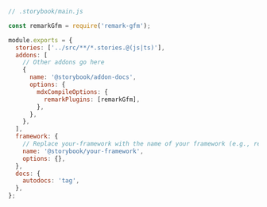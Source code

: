 ```js
// .storybook/main.js

const remarkGfm = require('remark-gfm');

module.exports = {
  stories: ['../src/**/*.stories.@(js|ts)'],
  addons: [
    // Other addons go here
    {
      name: '@storybook/addon-docs',
      options: {
        mdxCompileOptions: {
          remarkPlugins: [remarkGfm],
        },
      },
    },
  ],
  framework: {
    // Replace your-framework with the name of your framework (e.g., react-webpack5, vue3-webpack5)
    name: '@storybook/your-framework',
    options: {},
  },
  docs: {
    autodocs: 'tag',
  },
};
```
